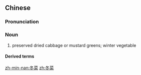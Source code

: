 ==Chinese==
{{zh-forms}}
{{wikipedia|lang=zh}}

===Pronunciation===
{{zh-pron
|m=dōngcài
|c=dung1 coi3
|mn=tang-chhài
|cat=n
}}

===Noun===
{{zh-noun}}

# preserved dried cabbage or mustard greens; winter vegetable

====Derived terms====
{{zh-der|天津冬菜:[[Tianjin preserved vegetable]]}}

{{zh-cat|Foods}}

[[zh-min-nan:冬菜]]
[[zh:冬菜]]